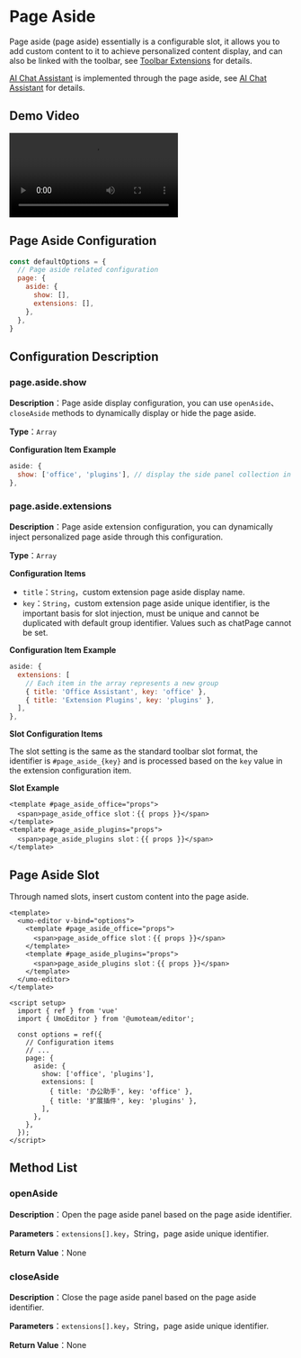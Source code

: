 # Page Aside

Page aside (page aside) essentially is a configurable slot, it allows you to add custom content to it to achieve personalized content display, and can also be linked with the toolbar, see [Toolbar Extensions](./toolbar) for details.

[AI Chat Assistant](./chat) is implemented through the page aside, see [AI Chat Assistant](./chat#effect-screenshot) for details.

## Demo Video

<video src="https://s1.umodoc.com/videos/aside.mp4" controls="true"></video>

## Page Aside Configuration

```js
const defaultOptions = {
  // Page aside related configuration
  page: {
    aside: {
      show: [], 
      extensions: [],
    },
  },
}
```

## Configuration Description

### page.aside.show 

**Description**：Page aside display configuration, you can use `openAside`、`closeAside` methods to dynamically display or hide the page aside.

**Type**：`Array`

**Configuration Item Example**

```js
aside: {
  show: ['office', 'plugins'], // display the side panel collection in order
},
```

### page.aside.extensions 

**Description**：Page aside extension configuration, you can dynamically inject personalized page aside through this configuration.

**Type**：`Array`

**Configuration Items**

- `title`：`String`，custom extension page aside display name.
- `key`：`String`，custom extension page aside unique identifier, is the important basis for slot injection, must be unique and cannot be duplicated with default group identifier. Values such as chatPage cannot be set.

**Configuration Item Example**

```js
aside: {
  extensions: [
    // Each item in the array represents a new group
    { title: 'Office Assistant', key: 'office' },
    { title: 'Extension Plugins', key: 'plugins' },
  ],
},
```

**Slot Configuration Items**

The slot setting is the same as the standard toolbar slot format, the identifier is `#page_aside_{key}` and is processed based on the `key` value in the extension configuration item.

**Slot Example**

```vue
<template #page_aside_office="props">
  <span>page_aside_office slot：{{ props }}</span>
</template>
<template #page_aside_plugins="props">
  <span>page_aside_plugins slot：{{ props }}</span>
</template>
```

## Page Aside Slot

Through named slots, insert custom content into the page aside.

```vue
<template>
  <umo-editor v-bind="options">
    <template #page_aside_office="props">
      <span>page_aside_office slot：{{ props }}</span>
    </template>
    <template #page_aside_plugins="props">
      <span>page_aside_plugins slot：{{ props }}</span>
    </template>
  </umo-editor>
</template>

<script setup>
  import { ref } from 'vue'
  import { UmoEditor } from '@umoteam/editor';

  const options = ref({
    // Configuration items
    // ...
    page: {
      aside: {
        show: ['office', 'plugins'],
        extensions: [
          { title: '办公助手', key: 'office' },
          { title: '扩展插件', key: 'plugins' },
        ],
      },
    },
  });
</script>
```

## Method List

### openAside

**Description**：Open the page aside panel based on the page aside identifier.

**Parameters**：`extensions[].key`，String，page aside unique identifier.

**Return Value**：None

### closeAside

**Description**：Close the page aside panel based on the page aside identifier.

**Parameters**：`extensions[].key`，String，page aside unique identifier.

**Return Value**：None
